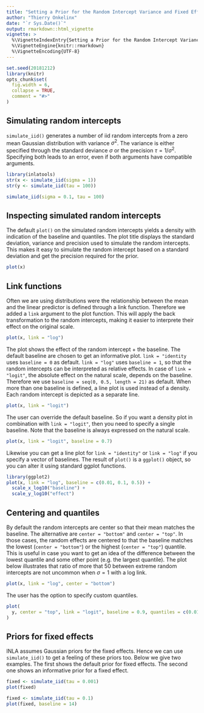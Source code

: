 ```yaml
---
title: "Setting a Prior for the Random Intercept Variance and Fixed Effects"
author: "Thierry Onkelinx"
date: "`r Sys.Date()`"
output: rmarkdown::html_vignette
vignette: >
  %\VignetteIndexEntry{Setting a Prior for the Random Intercept Variance and Fixed Effects}
  %\VignetteEngine{knitr::rmarkdown}
  %\VignetteEncoding{UTF-8}
---
```


```r
set.seed(20181212)
library(knitr)
opts_chunk$set(
  fig.width = 6,
  collapse = TRUE,
  comment = "#>"
)
```

## Simulating random intercepts

`simulate_iid()` generates a number of iid random intercepts from a zero mean Gaussian distribution with variance $\sigma^2$. The variance is either specified through the standard deviance $\sigma$ or the precision $\tau = 1 /\sigma ^2$. Specifying both leads to an error, even if both arguments have compatible arguments.

```r
library(inlatools)
str(x <- simulate_iid(sigma = 1))
str(y <- simulate_iid(tau = 100))
```

```r
simulate_iid(sigma = 0.1, tau = 100)
```

## Inspecting simulated random intercepts


The default `plot()` on the simulated random intercepts yields a density with indication of the baseline and quantiles. The plot title displays the standard deviation, variance and precision used to simulate the random intercepts. This makes it easy to simulate the random intercept based on a standard deviation and get the precision required for the prior.

```r
plot(x)
```

## Link functions

Often we are using distributions were the relationship between the mean and the linear predictor is defined through a link function. Therefore we added a `link` argument to the plot function. This will apply the back transformation to the random intercepts, making it easier to interprete their effect on the original scale. 

```r
plot(x, link = "log")
```

The plot shows the effect of the random intercept + the baseline. The default baseline are chosen to get an informative plot. `link = "identity` uses `baseline = 0` as default. `link = "log"` uses `baseline = 1`, so that the random intercepts can be interpreted as relative effects. In case of `link = "logit"`, the absolute effect on the natural scale, depends on the baseline. Therefore we use `baseline = seq(0, 0.5, length = 21)` as default. When more than one baseline is defined, a line plot is used instead of a density. Each random intercept is depicted as a separate line. 

```r
plot(x, link = "logit")
```

The user can override the default baseline. So if you want a density plot in combination with `link = "logit"`, then you need to specify a single baseline. Note that the baseline is always expressed on the natural scale.

```r
plot(x, link = "logit", baseline = 0.7)
```

Likewise you can get a line plot for `link = "identity"` or `link = "log"` if you specify a vector of baselines. The result of `plot()` is a `ggplot()` object, so you can alter it using standard ggplot functions.

```r
library(ggplot2)
plot(x, link = "log", baseline = c(0.01, 0.1, 0.5)) +
  scale_x_log10("baseline") +
  scale_y_log10("effect")
```

## Centering and quantiles

By default the random intercepts are center so that their mean matches the baseline. The alternative are `center = "bottom"` and `center = "top"`. In those cases, the random effects are centered to that the baseline matches the lowest (`center = "bottom"`) or the highest (`center = "top"`) quantile. This is useful in case you want to get an idea of the difference between the lowest quantile and some other point (e.g. the largest quantile). The plot below illustrates that ratio of more that 50 between extreme random intercepts are not uncommon when $\sigma = 1$ with a log link.

```r
plot(x, link = "log", center = "bottom")
```

The user has the option to specify custom quantiles.

```r
plot(
  y, center = "top", link = "logit", baseline = 0.9, quantiles = c(0.01, 0.99)
)
```

## Priors for fixed effects

INLA assumes Gaussian priors for the fixed effects. Hence we can use `simulate_iid()` to get a feeling of these priors too. Below we give two examples. The first shows the default prior for fixed effects. The second one shows an informative prior for a fixed effect.

```r
fixed <- simulate_iid(tau = 0.001)
plot(fixed)
```

```r
fixed <- simulate_iid(tau = 0.1)
plot(fixed, baseline = 14)
```
